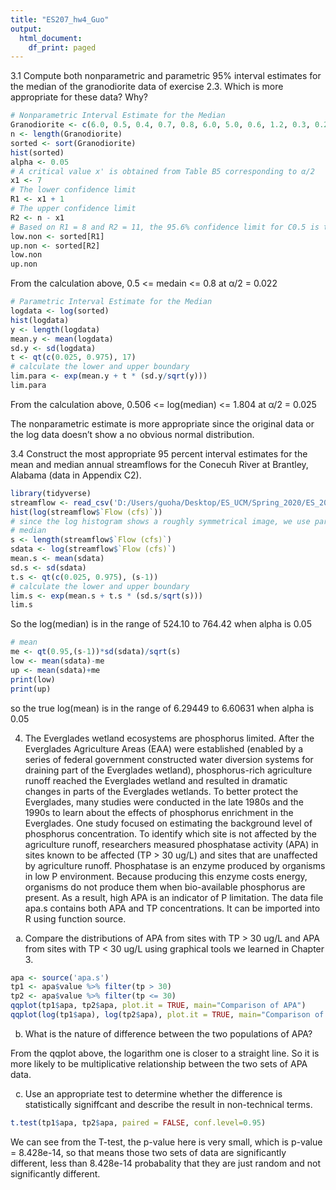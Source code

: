 ```yaml
---
title: "ES207_hw4_Guo"
output:
  html_document:
    df_print: paged
---
```

3.1 Compute both nonparametric and parametric 95% interval estimates for the median of the granodiorite data of exercise 2.3. Which is more appropriate for these data? Why?

```r
# Nonparametric Interval Estimate for the Median
Granodiorite <- c(6.0, 0.5, 0.4, 0.7, 0.8, 6.0, 5.0, 0.6, 1.2, 0.3, 0.2, 0.5, 0.5, 10, 0.2, 0.2, 1.7, 3.0)
n <- length(Granodiorite)
sorted <- sort(Granodiorite)
hist(sorted)
alpha <- 0.05
# A critical value x' is obtained from Table B5 corresponding to α/2
x1 <- 7
# The lower confidence limit
R1 <- x1 + 1
# The upper confidence limit
R2 <- n - x1
# Based on R1 = 8 and R2 = 11, the 95.6% confidence limit for C0.5 is the interval between the 8th and 18th ranked observations
low.non <- sorted[R1]
up.non <- sorted[R2]
low.non
up.non
```

From the calculation above, 0.5 <= medain <= 0.8 at α/2 = 0.022

```r
# Parametric Interval Estimate for the Median
logdata <- log(sorted)
hist(logdata)
y <- length(logdata)
mean.y <- mean(logdata)
sd.y <- sd(logdata)
t <- qt(c(0.025, 0.975), 17)
# calculate the lower and upper boundary 
lim.para <- exp(mean.y + t * (sd.y/sqrt(y)))
lim.para
```

From the calculation above, 0.506 <= log(median) <= 1.804 at α/2 = 0.025

The nonparametric estimate is more appropriate since the original data or the log data doesn't show a no obvious normal distribution. 


3.4 Construct the most appropriate 95 percent interval estimates for the mean and median annual streamflows for the Conecuh River at Brantley, Alabama (data in Appendix C2).

```r
library(tidyverse)
streamflow <- read_csv('D:/Users/guoha/Desktop/ES_UCM/Spring_2020/ES_207/Documents/Tem/ES207_hw4/Annual_streamflows_for_the_Conecuh_River_AL.csv')
hist(log(streamflow$`Flow (cfs)`))
# since the log histogram shows a roughly symmetrical image, we use parametric interval estimation
# median
s <- length(streamflow$`Flow (cfs)`)
sdata <- log(streamflow$`Flow (cfs)`)
mean.s <- mean(sdata)
sd.s <- sd(sdata)
t.s <- qt(c(0.025, 0.975), (s-1))
# calculate the lower and upper boundary 
lim.s <- exp(mean.s + t.s * (sd.s/sqrt(s)))
lim.s
```

So the log(median) is in the range of 524.10 to 764.42 when alpha is 0.05
```r
# mean
me <- qt(0.95,(s-1))*sd(sdata)/sqrt(s)
low <- mean(sdata)-me
up <- mean(sdata)+me
print(low)
print(up)
```



so the true log(mean) is in the range of 6.29449 to 6.60631 when alpha is 0.05



4. The Everglades wetland ecosystems are phosphorus limited. After the Everglades Agriculture Areas (EAA) were established (enabled by a series of federal government constructed water diversion systems for draining part of the Everglades wetland), phosphorus-rich agriculture runoff reached the Everglades wetland and resulted in dramatic changes in parts of the Everglades wetlands. To better protect the Everglades, many studies were conducted in the late 1980s and the 1990s to learn about the effects of phosphorus enrichment in the Everglades. One study focused on estimating the background level of phosphorus concentration.
To identify which site is not affected by the agriculture runoff, researchers measured phosphatase activity (APA) in sites known to be affected (TP > 30 ug/L) and sites that are unaffected by agriculture runoff. Phosphatase is an enzyme produced by organisms in low P environment. Because producing this enzyme costs energy, organisms do not produce them when bio-available phosphorus are present. As a result, high APA is an indicator of P limitation. The data file apa.s contains both APA and TP concentrations. It can be imported into R using function source.
(a) Compare the distributions of APA from sites with TP > 30 ug/L and APA from sites with TP < 30 ug/L using graphical tools we learned in Chapter 3.

```r
apa <- source('apa.s')
tp1 <- apa$value %>% filter(tp > 30)
tp2 <- apa$value %>% filter(tp <= 30)
qqplot(tp1$apa, tp2$apa, plot.it = TRUE, main="Comparison of APA")
qqplot(log(tp1$apa), log(tp2$apa), plot.it = TRUE, main="Comparison of log(APA)")
```

(b) What is the nature of difference between the two populations of APA?

From the qqplot above, the logarithm one is closer to a straight line. So it is more likely to be multiplicative relationship between the two sets of APA data.

(c) Use an appropriate test to determine whether the difference is statistically signiffcant and describe the result in non-technical terms.

```r
t.test(tp1$apa, tp2$apa, paired = FALSE, conf.level=0.95)
```

We can see from the T-test, the p-value here is very small, which is p-value = 8.428e-14, so that means those two sets of data are significantly different, less than 8.428e-14 probabality that they are just random and not significantly different. 

